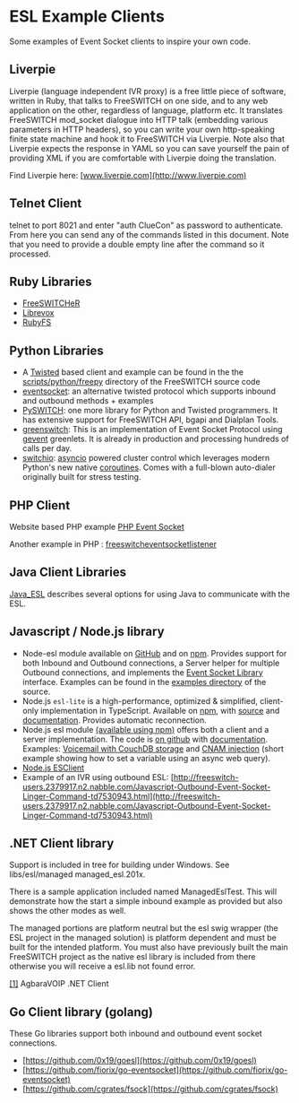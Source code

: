 
# ESL Example Clients 

 

Some examples of Event Socket clients to inspire your own code.

## Liverpie

Liverpie (language independent IVR proxy) is a free little piece of software, written in Ruby, that talks to FreeSWITCH on one side, and to any web application on the other, regardless of language, platform etc. It translates FreeSWITCH mod\_socket dialogue into HTTP talk (embedding various parameters in HTTP headers), so you can write your own http-speaking finite state machine and hook it to FreeSWITCH via Liverpie. Note also that Liverpie expects the response in YAML so you can save yourself the pain of providing XML if you are comfortable with Liverpie doing the translation.

Find Liverpie here: [www.liverpie.com](http://www.liverpie.com)

## Telnet Client

telnet to port 8021 and enter "auth ClueCon" as password to authenticate. From here you can send any of the commands listed in this document. Note that you need to provide a double empty line after the command so it processed.

##  Ruby Libraries 

* [FreeSWITCHeR](https://github.com/bougyman/freeswitcher)
* [Librevox](https://github.com/vangberg/librevox)
* [RubyFS](https://github.com/adhearsion/ruby%5Ffs)

##  Python Libraries 

* A [Twisted](http://www.twistedmatrix.com) based client and example can be found in the the [scripts/python/freepy](https://freeswitch.org/stash/projects/FS/repos/freeswitch/browse/scripts/python/freepy) directory of the FreeSWITCH source code
* [eventsocket](https://github.com/fiorix/eventsocket): an alternative twisted protocol which supports inbound and outbound methods + examples
* [PySWITCH](http://sourceforge.net/projects/pyswitch/?source=directory): one more library for Python and Twisted programmers. It has extensive support for FreeSWITCH API, bgapi and Dialplan Tools.
* [greenswitch](https://github.com/EvoluxBR/greenswitch): This is an implementation of Event Socket Protocol using [gevent](http://www.gevent.org/index.html) greenlets. It is already in production and processing hundreds of calls per day.
* [switchio](https://github.com/friends-of-freeswitch/switchio): [asyncio](https://docs.python.org/3.6/library/asyncio.html) powered cluster control which leverages modern Python's new native [coroutines](https://docs.python.org/3.6/library/asyncio-task.html). Comes with a full-blown auto-dialer originally built for stress testing.

##  PHP Client 

Website based PHP example [PHP Event Socket](https://wiki.freeswitch.org/wiki/PHP%5FEvent%5FSocket "PHP Event Socket")

Another example in PHP : [freeswitcheventsocketlistener](https://bitbucket.org/lrichard/freeswitcheventsocketlistener)

##  Java Client Libraries 

[Java\_ESL](https://wiki.freeswitch.org/wiki/Java%5FESL "Java ESL") describes several options for using Java to communicate with the ESL.

##  Javascript / Node.js library 

* Node-esl module available on [GitHub](https://github.com/englercj/node-esl) and on [npm](https://npmjs.org/package/modesl). Provides support for both Inbound and Outbound connections, a Server helper for multiple Outbound connections, and implements the [Event Socket Library](https://wiki.freeswitch.org/wiki/Event%5FSocket%5FLibrary "Event Socket Library") interface. Examples can be found in the [examples directory](https://github.com/englercj/node-esl/tree/master/examples) of the source.
* Node.js `esl-lite` is a high-performance, optimized & simplified, client-only implementation in TypeScript. Available on [npm](https://www.npmjs.com/package/esl-lite), with [source](https://github.com/shimaore/esl-lite) and [documentation](https://shimaore.github.io/esl-lite/). Provides automatic reconnection.
* Node.js esl module [(available using npm)](http://search.npmjs.org/#/esl) offers both a client and a server implementation. The code is [on github](https://github.com/shimaore/esl) with [documentation](http://shimaore.github.com/esl/esl.html). Examples: [Voicemail with CouchDB storage](https://github.com/shimaore/ccnq3/tree/master/applications/voicemail/node) and [CNAM injection](https://github.com/shimaore/ccnq3/blob/master/private/cnam-client/node/cnam-client.coffee) (short example showing how to set a variable using an async web query).
* [Node.js ESClient](https://github.com/demchenkoe/njs-freeswitch-esc)
* Example of an IVR using outbound ESL: [http://freeswitch-users.2379917.n2.nabble.com/Javascript-Outbound-Event-Socket-Linger-Command-td7530943.html](http://freeswitch-users.2379917.n2.nabble.com/Javascript-Outbound-Event-Socket-Linger-Command-td7530943.html)

##  .NET Client library 

Support is included in tree for building under Windows. See libs/esl/managed managed\_esl.201x.

There is a sample application included named ManagedEslTest. This will demonstrate how the start a simple inbound example as provided but also shows the other modes as well.

The managed portions are platform neutral but the esl swig wrapper (the ESL project in the managed solution) is platform dependent and must be built for the intended platform. You must also have previously built the main FreeSWITCH project as the native esl library is included from there otherwise you will receive a esl.lib not found error.

[\[1\]](http://agbaravoip.codeplex.com/) AgbaraVOIP .NET Client

## Go Client library (golang)

These Go libraries support both inbound and outbound event socket connections.

* [https://github.com/0x19/goesl](https://github.com/0x19/goesl)
* [https://github.com/fiorix/go-eventsocket](https://github.com/fiorix/go-eventsocket)
* [https://github.com/cgrates/fsock](https://github.com/cgrates/fsock)


